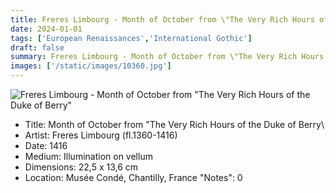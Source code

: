 ```yaml
---
title: Freres Limbourg - Month of October from \"The Very Rich Hours of the Duke of Berry\
date: 2024-01-01
tags: ['European Renaissances','International Gothic']
draft: false
summary: Freres Limbourg - Month of October from \"The Very Rich Hours of the Duke of Berry\
images: ['/static/images/10360.jpg']
---
```


![Freres Limbourg - Month of October from \"The Very Rich Hours of the Duke of Berry\"](/static/images/10360.jpg)

* Title: Month of October from \"The Very Rich Hours of the Duke of Berry\
* Artist: Freres Limbourg (fl.1360-1416)
* Date: 1416
* Medium: Illumination on vellum
* Dimensions: 22,5 x 13,6 cm
* Location: Musée Condé, Chantilly, France
  "Notes": 0
